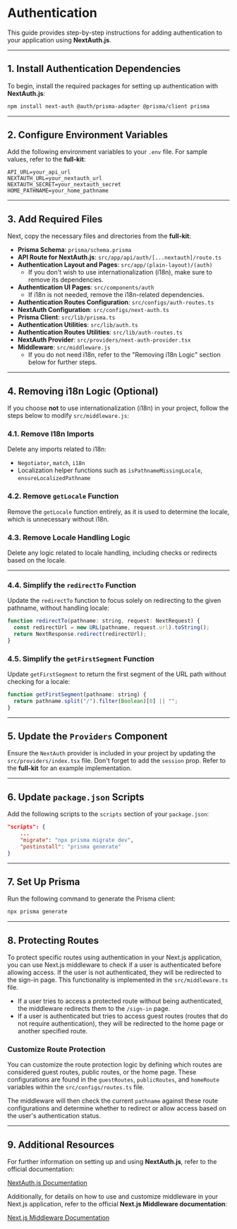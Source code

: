 # Authentication

This guide provides step-by-step instructions for adding authentication to your application using **NextAuth.js**.

---

## 1. Install Authentication Dependencies

To begin, install the required packages for setting up authentication with **NextAuth.js**:

```bash
npm install next-auth @auth/prisma-adapter @prisma/client prisma
```

---

## 2. Configure Environment Variables

Add the following environment variables to your `.env` file. For sample values, refer to the **full-kit**:

```env
API_URL=your_api_url
NEXTAUTH_URL=your_nextauth_url
NEXTAUTH_SECRET=your_nextauth_secret
HOME_PATHNAME=your_home_pathname
```

---

## 3. Add Required Files

Next, copy the necessary files and directories from the **full-kit**:

- **Prisma Schema**: `prisma/schema.prisma`
- **API Route for NextAuth.js**: `src/app/api/auth/[...nextauth]/route.ts`
- **Authentication Layout and Pages**: `src/app/(plain-layout)/(auth)`
  - If you don't wish to use internationalization (i18n), make sure to remove its dependencies.
- **Authentication UI Pages**: `src/components/auth`
  - If i18n is not needed, remove the i18n-related dependencies.
- **Authentication Routes Configuration**: `src/configs/auth-routes.ts`
- **NextAuth Configuration**: `src/configs/next-auth.ts`
- **Prisma Client**: `src/lib/prisma.ts`
- **Authentication Utilities**: `src/lib/auth.ts`
- **Authentication Routes Utilities**: `src/lib/auth-routes.ts`
- **NextAuth Provider**: `src/providers/next-auth-provider.tsx`
- **Middleware**: `src/middleware.js`
  - If you do not need i18n, refer to the "Removing i18n Logic" section below for further steps.

---

## 4. Removing i18n Logic (Optional)

If you choose **not** to use internationalization (i18n) in your project, follow the steps below to modify `src/middleware.js`:

### 4.1. Remove I18n Imports

Delete any imports related to i18n:

- `Negotiator`, `match`, `i18n`
- Localization helper functions such as `isPathnameMissingLocale`, `ensureLocalizedPathname`

### 4.2. Remove `getLocale` Function

Remove the `getLocale` function entirely, as it is used to determine the locale, which is unnecessary without i18n.

### 4.3. Remove Locale Handling Logic

Delete any logic related to locale handling, including checks or redirects based on the locale.

---

### 4.4. Simplify the `redirectTo` Function

Update the `redirectTo` function to focus solely on redirecting to the given pathname, without handling locale:

```js
function redirectTo(pathname: string, request: NextRequest) {
  const redirectUrl = new URL(pathname, request.url).toString();
  return NextResponse.redirect(redirectUrl);
}
```

### 4.5. Simplify the `getFirstSegment` Function

Update `getFirstSegment` to return the first segment of the URL path without checking for a locale:

```js
function getFirstSegment(pathname: string) {
  return pathname.split("/").filter(Boolean)[0] || "";
}
```

---

## 5. Update the `Providers` Component

Ensure the `NextAuth` provider is included in your project by updating the `src/providers/index.tsx` file. Don't forget to add the `session` prop. Refer to the **full-kit** for an example implementation.

---

## 6. Update `package.json` Scripts

Add the following scripts to the `scripts` section of your `package.json`:

```json
"scripts": {
    ...
    "migrate": "npx prisma migrate dev",
    "postinstall": "prisma generate"
}
```

---

## 7. Set Up Prisma

Run the following command to generate the Prisma client:

```bash
npx prisma generate
```

---

## 8. Protecting Routes

To protect specific routes using authentication in your Next.js application, you can use Next.js middleware to check if a user is authenticated before allowing access. If the user is not authenticated, they will be redirected to the sign-in page. This functionality is implemented in the `src/middleware.ts` file.

- If a user tries to access a protected route without being authenticated, the middleware redirects them to the `/sign-in` page.
- If a user is authenticated but tries to access guest routes (routes that do not require authentication), they will be redirected to the home page or another specified route.

### Customize Route Protection

You can customize the route protection logic by defining which routes are considered guest routes, public routes, or the home page. These configurations are found in the `guestRoutes`, `publicRoutes`, and `homeRoute` variables within the `src/configs/routes.ts` file.

The middleware will then check the current `pathname` against these route configurations and determine whether to redirect or allow access based on the user's authentication status.

---

## 9. Additional Resources

For further information on setting up and using **NextAuth.js**, refer to the official documentation:

[NextAuth.js Documentation](https://next-auth.js.org/)

Additionally, for details on how to use and customize middleware in your Next.js application, refer to the official **Next.js Middleware documentation**:

[Next.js Middleware Documentation](https://nextjs.org/docs/app/building-your-application/routing/middleware)
